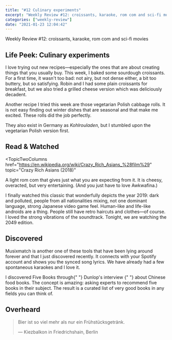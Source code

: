 ---
title: "#12 Culinary experiments"
excerpt: "Weekly Review #12: croissants, karaoke, rom com and sci-fi movies"
categories: ["weekly-review"]
date: "2021-01-23 12:04:42"
---

<Flex>
  <Column double>
    <FeaturedImage
      artistHref="https://dribbble.com/shots/14519668-Breakfast"
      imageSrc="https://cdn.dribbble.com/users/623596/screenshots/14519668/media/f1f2e969dac3015018f1439622ec8ee0.jpg"
      imageAlt="Breakfast by Essi Kimpimäki"
      artistName="Essi Kimpimäki"
    />
  </Column>
  <Column>
    <p>Weekly Review #12: croissants, karaoke, rom com and sci-fi movies</p>
  </Column>
</Flex>

## Life Peek: Culinary experiments

I love trying out new recipes—especially the ones that are about creating things that you usually buy. This week, I baked some sourdough croissants. For a first time, it wasn't too bad: not airy, but not dense either, a bit too buttery, but so satisfying. Robin and I had some plain croissants for breakfast, but we also tried a grilled cheese version which was deliciously decadent.

Another recipe I tried this week are those <Link href="/recipe-book/vegetarian-polish-cabbage-rolls">vegetarian Polish cabbage rolls</Link>. It is not easy finding out winter dishes that are seasonal and that make me excited. These rolls did the job perfectly.

<Comment>
  They also exist in Germany as <em>Kohlrouladen</em>, but I stumbled upon the
  vegetarian Polish version first.
</Comment>

## Read & Watched

<TopicTwoColumns
  href="https://en.wikipedia.org/wiki/Crazy_Rich_Asians_%28film%29"
  topic="Crazy Rich Asians (2018)"
>
  <p>
    A light rom com that gives just what you are expecting from it. It is
    cheesy, overacted, but very entertaining. (And you just have to love
    Awkwafina.)
  </p>
</TopicTwoColumns>
<TopicTwoColumns
  href="https://en.wikipedia.org/wiki/Blade_Runner"
  topic="Blade Runner (1982)"
>
  <p>
    I finally watched this classic that wonderfully depicts the year 2019: dark
    and polluted, people from all nationalities mixing, not one dominant
    language, strong Japanese video game feel. Human-like and life-like androids
    are a thing. People still have retro haircuts and clothes—of course. I loved
    the strong vibrations of the soundtrack. Tonight, we are watching the 2049
    edition.
  </p>
</TopicTwoColumns>

## Discovered

<TopicTwoColumns href="https://www.musixmatch.com/" topic="Musixmatch">
  <p>
    Musixmatch is another one of these tools that have been lying around forever
    and that I just discovered recently. It connects with your Spotify account
    and shows you the synced song lyrics. We have already had a few spontaneous
    karaokes and I love it.
  </p>
</TopicTwoColumns>
<TopicTwoColumns href="https://fivebooks.com/" topic="Five Books">
  <p>
    I discovered Five Books through{" "}
    <Link href="https://fivebooks.com/best-books/fuchsia-dunlop-on-chinese-food/">
      Dunlop's interview
    </Link>{" "}
    about Chinese food books. The concept is amazing: asking experts to
    recommend five books in their subject. The result is a curated list of very
    good books in any fields you can think of.
  </p>
</TopicTwoColumns>

## Overheard

> Bier ist so viel mehr als nur ein Frühstücksgetränk.
>
> — Kiezbalkon in Friedrichshain, Berlin
